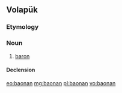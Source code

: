 ==Volapük==

===Etymology===
{{suffix|baon|an|lang=vo}}

===Noun===
{{vo-noun}}

# [[baron]]

====Declension====
{{vo-decl-noun}}

[[eo:baonan]]
[[mg:baonan]]
[[pl:baonan]]
[[vo:baonan]]